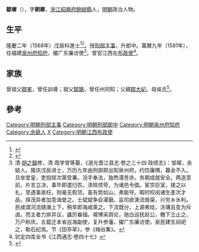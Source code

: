 {{明清人物信息框
| 姓名 = 鄒墀
| 原名 =
| 圖片名稱= 
| 圖片大小 =
| 圖片說明 = 
| 最高職務 =
| 國家 = 大明 
| 爵位 =
| 籍貫 = [[浙江|浙江]][[紹興府|紹興府]][[餘姚縣|餘姚縣]]民籍
| 族裔 = 
| 字號 = 字朝卿
| 諡號 =
| 出生日期 = 生年不詳
| 出生地點 = 
| 逝世日期 = 卒年不詳
| 逝世地點 =
| 墓葬 =
| 配偶 = 
| 親屬 = 
| 出身 =
* 浙江鄉試第七十名舉人
* 隆慶二年戊辰科同進士出身
| 經歷 =
| 著作 =  
}}
'''鄒墀'''（{{bd|？||？|catIdx=}}），字'''朝卿'''，[[浙江|浙江]][[紹興府|紹興府]][[餘姚縣|餘姚縣]]人，[[明朝|明朝]]政治人物。

== 生平 ==
隆慶二年（1568年）戊辰科進士<ref>{{Cite book|title=《皇明贡举考》卷五|last=（明）[[张朝瑞|张朝瑞]]|first=|publisher=《续修四库全书》史部第828册|year=|isbn=|location=|pages=}}</ref><ref>{{Cite book|title=贡举志五种 上|last=鲁小俊，江俊伟著|first=|publisher=武汉：武汉大学出版社|year=2009|isbn=978-7-307-07043-1|location=|pages=}}</ref>。授[[刑部|刑部]][[主事|主事]]，升郎中。萬曆九年（1581年），任福建[[泉州府|泉州府]][[知府|知府]]，擢广东廉访使<ref>清·[[胡之鋘|胡之鋘]]修，清·周学曾等纂，《道光晋江县志·卷之三十四·政绩志》：邹墀，余姚人。隆庆戊辰进士，万历九年由刑部郎出知泉州府。约饬廉隅，暮金不入。旦坐堂皇，吏抱牍次第受署。浣手奉法，独煦濡苍赤，务期成就安全。两造至前，片言立决，事毕即遣归农。涤除烦苛，为诸邑令倡。宦宗巨室，接之以礼，至遇事直枉，则毫无假贷。虽有势如山，弗能夺。暇时校阅诸生差次才品，择茂异者加意诲督之。士斌斌争自濯磨。监司欲澌流凿渠，兴穷乡水利。民咸谓河流随潮上下，稍旱即海咸乘之。下流既分，上源弗给，沃壤且变为斥卤。而主者力排异议，蠭厉畚锸。墀博采舆论，驰白巡抚赵公，檄下立止之，万户称庆。五载迁本省巡海副使，复升参藩，擢广东廉访使。泉民建生祠祀之，勒石纪焉。节《田亭草》，参《梅谷集》。</ref>。曾官江西左[[布政使|布政使]]<ref>钦定四库全书《江西通志·卷四十七》</ref>。

== 家族 ==
曾祖父[[鄒冕|鄒冕]]，曾任訓導；祖父[[鄒鵠|鄒鵠]]，曾任州同知；父親[[鄒大紀|鄒大紀]]。母吳氏<ref>{{Cite book|title=天一阁藏明代科举录选刊 登科录 点校本|last=龚延明主编|first=|publisher=宁波出版社|year=2016|isbn=978-7-5526-2320-8|location=宁波|pages=|quote=《天一閣藏明代科舉錄選刊.登科錄》之《隆慶二年戊辰科登科錄》}}</ref>。

==參考==
{{reflist}}
{{start box}}
{{s-off}}
{{succession box|[[邱浙|邱浙]]|[[贡靖国|贡靖国]]|[[泉州府|泉州府]][[知府|知府]]|万历九年-万历十三年}}
{{end box}}
{{隆慶二年戊辰科殿試金榜}}

{{DEFAULTSORT:Zou邹}}
[[Category:明朝刑部主事|Category:明朝刑部主事]]
[[Category:明朝刑部郎中|Category:明朝刑部郎中]]
[[Category:明朝泉州府知府|Category:明朝泉州府知府]]
[[Category:余姚人|Category:余姚人]]
[[Category:邹姓|X]]
[[Category:明朝江西布政使|Category:明朝江西布政使]]